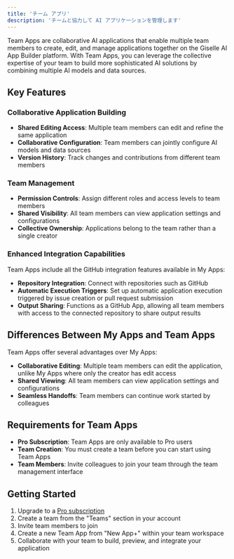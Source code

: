 ```yaml
---
title: 'チーム アプリ'
description: 'チームと協力して AI アプリケーションを管理します'
---
```


Team Apps are collaborative AI applications that enable multiple team members to create, edit, and manage applications together on the Giselle AI App Builder platform. With Team Apps, you can leverage the collective expertise of your team to build more sophisticated AI solutions by combining multiple AI models and data sources.

## Key Features

### Collaborative Application Building

- **Shared Editing Access**: Multiple team members can edit and refine the same application
- **Collaborative Configuration**: Team members can jointly configure AI models and data sources
- **Version History**: Track changes and contributions from different team members

### Team Management

- **Permission Controls**: Assign different roles and access levels to team members
- **Shared Visibility**: All team members can view application settings and configurations
- **Collective Ownership**: Applications belong to the team rather than a single creator

### Enhanced Integration Capabilities

Team Apps include all the GitHub integration features available in My Apps:

- **Repository Integration**: Connect with repositories such as GitHub
- **Automatic Execution Triggers**: Set up automatic application execution triggered by issue creation or pull request submission
- **Output Sharing**: Functions as a GitHub App, allowing all team members with access to the connected repository to share output results

## Differences Between My Apps and Team Apps

Team Apps offer several advantages over My Apps:

- **Collaborative Editing**: Multiple team members can edit the application, unlike My Apps where only the creator has edit access
- **Shared Viewing**: All team members can view application settings and configurations
- **Seamless Handoffs**: Team members can continue work started by colleagues

## Requirements for Team Apps

- **Pro Subscription**: Team Apps are only available to Pro users
- **Team Creation**: You must create a team before you can start using Team Apps
- **Team Members**: Invite colleagues to join your team through the team management interface

## Getting Started

1. Upgrade to a [Pro subscription](https://studio.giselles.ai/pricing)
2. Create a team from the "Teams" section in your account
3. Invite team members to join
4. Create a new Team App from "New App+" within your team workspace
5. Collaborate with your team to build, preview, and integrate your application